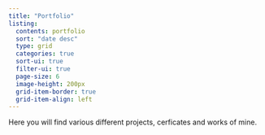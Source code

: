 ```yaml
---
title: "Portfolio"
listing:
  contents: portfolio
  sort: "date desc"
  type: grid
  categories: true
  sort-ui: true
  filter-ui: true
  page-size: 6
  image-height: 200px
  grid-item-border: true
  grid-item-align: left
---
```


Here you will find various different projects, cerficates and works of mine.